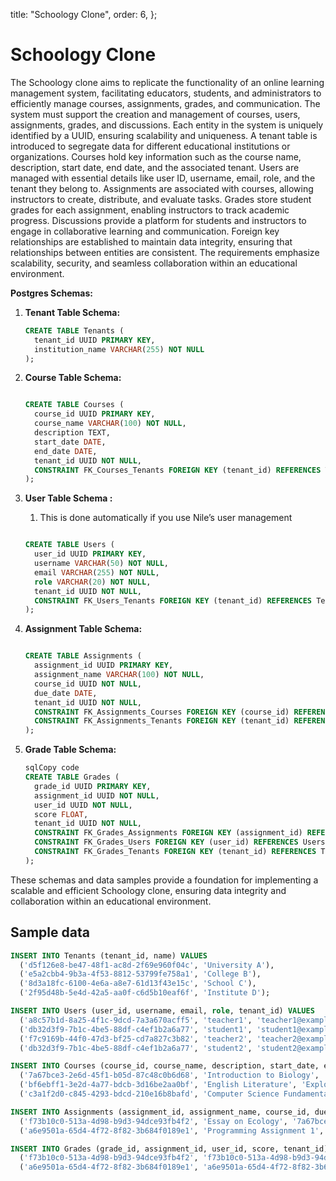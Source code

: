 
  title: "Schoology Clone",
  order: 6,
};

# Schoology Clone

The Schoology clone aims to replicate the functionality of an online learning management system, facilitating educators, students, and administrators to efficiently manage courses, assignments, grades, and communication. The system must support the creation and management of courses, users, assignments, grades, and discussions. Each entity in the system is uniquely identified by a UUID, ensuring scalability and uniqueness. A tenant table is introduced to segregate data for different educational institutions or organizations. Courses hold key information such as the course name, description, start date, end date, and the associated tenant. Users are managed with essential details like user ID, username, email, role, and the tenant they belong to. Assignments are associated with courses, allowing instructors to create, distribute, and evaluate tasks. Grades store student grades for each assignment, enabling instructors to track academic progress. Discussions provide a platform for students and instructors to engage in collaborative learning and communication. Foreign key relationships are established to maintain data integrity, ensuring that relationships between entities are consistent. The requirements emphasize scalability, security, and seamless collaboration within an educational environment.

**Postgres Schemas:**

1. **Tenant Table Schema:**
    
    ```sql
    CREATE TABLE Tenants (
      tenant_id UUID PRIMARY KEY,
      institution_name VARCHAR(255) NOT NULL
    );
    ```
    
2. **Course Table Schema:**
    
    ```sql
    
    CREATE TABLE Courses (
      course_id UUID PRIMARY KEY,
      course_name VARCHAR(100) NOT NULL,
      description TEXT,
      start_date DATE,
      end_date DATE,
      tenant_id UUID NOT NULL,
      CONSTRAINT FK_Courses_Tenants FOREIGN KEY (tenant_id) REFERENCES Tenants(tenant_id) ON DELETE CASCADE
    );
    
    ```
    
3. **User Table Schema :**
    1. This is done automatically if you use Nile’s user management
    
    ```sql
    
    CREATE TABLE Users (
      user_id UUID PRIMARY KEY,
      username VARCHAR(50) NOT NULL,
      email VARCHAR(255) NOT NULL,
      role VARCHAR(20) NOT NULL,
      tenant_id UUID NOT NULL,
      CONSTRAINT FK_Users_Tenants FOREIGN KEY (tenant_id) REFERENCES Tenants(tenant_id) ON DELETE CASCADE
    );
    
    ```
    
4. **Assignment Table Schema:**
    
    ```sql
    
    CREATE TABLE Assignments (
      assignment_id UUID PRIMARY KEY,
      assignment_name VARCHAR(100) NOT NULL,
      course_id UUID NOT NULL,
      due_date DATE,
      tenant_id UUID NOT NULL,
      CONSTRAINT FK_Assignments_Courses FOREIGN KEY (course_id) REFERENCES Courses(course_id) ON DELETE CASCADE,
      CONSTRAINT FK_Assignments_Tenants FOREIGN KEY (tenant_id) REFERENCES Tenants(tenant_id) ON DELETE CASCADE
    );
    
    ```
    
5. **Grade Table Schema:**
    
    ```sql
    sqlCopy code
    CREATE TABLE Grades (
      grade_id UUID PRIMARY KEY,
      assignment_id UUID NOT NULL,
      user_id UUID NOT NULL,
      score FLOAT,
      tenant_id UUID NOT NULL,
      CONSTRAINT FK_Grades_Assignments FOREIGN KEY (assignment_id) REFERENCES Assignments(assignment_id) ON DELETE CASCADE,
      CONSTRAINT FK_Grades_Users FOREIGN KEY (user_id) REFERENCES Users(user_id) ON DELETE CASCADE,
      CONSTRAINT FK_Grades_Tenants FOREIGN KEY (tenant_id) REFERENCES Tenants(tenant_id) ON DELETE CASCADE
    );
    
    ```
    

These schemas and data samples provide a foundation for implementing a scalable and efficient Schoology clone, ensuring data integrity and collaboration within an educational environment.

## Sample data

```sql
INSERT INTO Tenants (tenant_id, name) VALUES
  ('d5f126e8-be47-48f1-ac8d-2f69e960f04c', 'University A'),
  ('e5a2cbb4-9b3a-4f53-8812-53799fe758a1', 'College B'),
  ('8d3a18fc-6100-4e6a-a8e7-61d13f43e15c', 'School C'),
  ('2f95d48b-5e4d-42a5-aa0f-c6d5b10eaf6f', 'Institute D');

INSERT INTO Users (user_id, username, email, role, tenant_id) VALUES
  ('a8c57b1d-8a25-4f1c-9dcd-7a3a670acff5', 'teacher1', 'teacher1@example.com', 'instructor', 'd5f126e8-be47-48f1-ac8d-2f69e960f04c'),
  ('db32d3f9-7b1c-4be5-88df-c4ef1b2a6a77', 'student1', 'student1@example.com', 'learner', 'e5a2cbb4-9b3a-4f53-8812-53799fe758a1'),
  ('f7c9169b-44f0-47d3-bf25-cd7a827c3b82', 'teacher2', 'teacher2@example.com', 'instructor', 'd5f126e8-be47-48f1-ac8d-2f69e960f04c'),
  ('db32d3f9-7b1c-4be5-88df-c4ef1b2a6a77', 'student2', 'student2@example.com', 'learner', 'e5a2cbb4-9b3a-4f53-8812-53799fe758a1');

INSERT INTO Courses (course_id, course_name, description, start_date, end_date, tenant_id) VALUES
  ('7a67bce3-2e6d-45f1-b05d-87c48c0b6d68', 'Introduction to Biology', 'Basic concepts of biology', '2024-01-10', '2024-05-30', 'd5f126e8-be47-48f1-ac8d-2f69e960f04c'),
  ('bf6ebff1-3e2d-4a77-bdcb-3d16be2aa0bf', 'English Literature', 'Exploring classic literature', '2024-02-15', '2024-06-15', 'e5a2cbb4-9b3a-4f53-8812-53799fe758a1'),
  ('c3a1f2d0-c845-4293-bdcd-210e16b8bafd', 'Computer Science Fundamentals', 'Introduction to programming', '2024-01-20', '2024-05-20', 'd5f126e8-be47-48f1-ac8d-2f69e960f04c');

INSERT INTO Assignments (assignment_id, assignment_name, course_id, due_date, tenant_id) VALUES
  ('f73b10c0-513a-4d98-b9d3-94dce93fb4f2', 'Essay on Ecology', '7a67bce3-2e6d-45f1-b05d-87c48c0b6d68', '2024-04-30', 'd5f126e8-be47-48f1-ac8d-2f69e960f04c'),
  ('a6e9501a-65d4-4f72-8f82-3b684f0189e1', 'Programming Assignment 1', 'c3a1f2d0-c845-4293-bdcd-210e16b8bafd', '2024-04-15', 'e5a2cbb4-9b3a-4f53-8812-53799fe758a1');

INSERT INTO Grades (grade_id, assignment_id, user_id, score, tenant_id) VALUES
  ('f73b10c0-513a-4d98-b9d3-94dce93fb4f2', 'f73b10c0-513a-4d98-b9d3-94dce93fb4f2', 'db32d3f9-7b1c-4be5-88df-c4ef1b2a6a77', 85.5, 'e5a2cbb4-9b3a-4f53-8812-53799fe758a1'),
  ('a6e9501a-65d4-4f72-8f82-3b684f0189e1', 'a6e9501a-65d4-4f72-8f82-3b684f0189e1', 'db32d3f9-7b1c-4be5-88df-c4ef1b2a6a77', 92.0, 'e5a2cbb4-9b3a-4f53-8812-53799fe758a1')
```